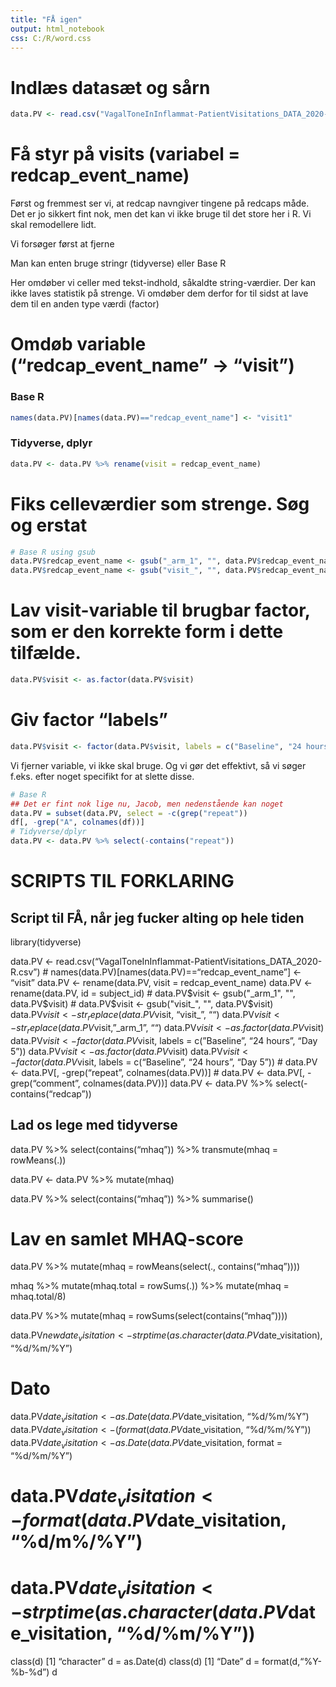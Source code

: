 ---
title: "FÅ igen"
output: html_notebook
css: C:/R/word.css
---

# Indlæs datasæt og sårn
```{r include=FALSE}
data.PV <- read.csv("VagalToneInInflammat-PatientVisitations_DATA_2020-R.csv")
```

# Få styr på visits (variabel = redcap_event_name)
Først og fremmest ser vi, at redcap navngiver tingene på redcaps måde. Det er jo sikkert fint nok, men det kan vi ikke bruge til det store her i R. Vi skal remodellere lidt. 

Vi forsøger først at fjerne

Man kan enten bruge stringr (tidyverse) eller Base R

Her omdøber vi celler med tekst-indhold, såkaldte string-værdier. Der kan ikke laves statistik på strenge. Vi omdøber dem derfor for til sidst at lave dem til en anden type værdi (factor)

# Omdøb variable ("redcap_event_name" -> "visit")
### Base R
```{r}
names(data.PV)[names(data.PV)=="redcap_event_name"] <- "visit1"
```
### Tidyverse, dplyr
```{r}
data.PV <- data.PV %>% rename(visit = redcap_event_name)
```

# Fiks celleværdier som strenge. Søg og erstat
```{r}
# Base R using gsub
data.PV$redcap_event_name <- gsub("_arm_1", "", data.PV$redcap_event_name)
data.PV$redcap_event_name <- gsub("visit_", "", data.PV$redcap_event_name)
```

# Lav visit-variable til brugbar factor, som er den korrekte form i dette tilfælde.
```{r}
data.PV$visit <- as.factor(data.PV$visit)
```
# Giv factor "labels"
```{r}
data.PV$visit <- factor(data.PV$visit, labels = c("Baseline", "24 hours", "Day 5"))
```

Vi fjerner variable, vi ikke skal bruge. Og vi gør det effektivt, så vi søger f.eks. efter noget specifikt for at slette disse.
```{r}
# Base R
## Det er fint nok lige nu, Jacob, men nedenstående kan noget
data.PV = subset(data.PV, select = -c(grep("repeat"))
df[, -grep("A", colnames(df))]
# Tidyverse/dplyr
data.PV <- data.PV %>% select(-contains("repeat"))
```

# SCRIPTS TIL FORKLARING

## Script til FÅ, når jeg fucker alting op hele tiden
library(tidyverse)


data.PV <- read.csv("VagalToneInInflammat-PatientVisitations_DATA_2020-R.csv")
# names(data.PV)[names(data.PV)=="redcap_event_name"] <- "visit"
data.PV <- rename(data.PV, visit = redcap_event_name)
data.PV <- rename(data.PV, id = subject_id)
# data.PV$visit <- gsub("_arm_1", "", data.PV$visit)
# data.PV$visit <- gsub("visit_", "", data.PV$visit)
data.PV$visit <- str_replace(data.PV$visit, "visit_", "")
data.PV$visit <- str_replace(data.PV$visit, "_arm_1", "")
data.PV$visit <- as.factor(data.PV$visit)
data.PV$visit <- factor(data.PV$visit, labels = c("Baseline", "24 hours", "Day 5"))
data.PV$visit <- as.factor(data.PV$visit)
data.PV$visit <- factor(data.PV$visit, labels = c("Baseline", "24 hours", "Day 5"))
# data.PV <- data.PV[, -grep("repeat", colnames(data.PV))]
# data.PV <- data.PV[, -grep("comment", colnames(data.PV))]
data.PV <- data.PV %>% 
  select(-contains("redcap"))



## Lad os lege med tidyverse
data.PV %>%
  select(contains("mhaq")) %>% 
  transmute(mhaq = rowMeans(.))

data.PV <- data.PV %>% 
  mutate(mhaq)


data.PV %>%
  select(contains("mhaq")) %>% 
  summarise()


# Lav en samlet MHAQ-score
data.PV %>% 
  mutate(mhaq = rowMeans(select(., contains("mhaq"))))

mhaq %>% 
  mutate(mhaq.total = rowSums(.)) %>% 
  mutate(mhaq = mhaq.total/8)

data.PV %>% 
  mutate(mhaq = rowSums(select(contains("mhaq"))))


data.PV$newdate_visitation <- strptime(as.character(data.PV$date_visitation), "%d/%m/%Y")  


# Dato
data.PV$date_visitation <- as.Date(data.PV$date_visitation, "%d/%m/%Y")
data.PV$date_visitation <- (format(data.PV$date_visitation, "%d/%m/%Y"))
data.PV$date_visitation <- as.Date(data.PV$date_visitation, format = "%d/%m/%Y")


# data.PV$date_visitation <- format(data.PV$date_visitation, "%d/m%/%Y")
# data.PV$date_visitation <- strptime(as.character(data.PV$date_visitation, "%d/%m/%Y"))

class(d)
[1] "character"
d = as.Date(d)
class(d)
[1] "Date"
d = format(d,"%Y-%b-%d")
d